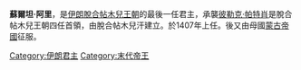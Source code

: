 {{Unreferenced|time=2008-04-25}}
'''蘇爾坦·阿里'''，是[[伊朗|伊朗]][[脫合帖木兒王朝|脫合帖木兒王朝]]的最後一任君主，承襲[[彼勒克·帕特肖|彼勒克·帕特肖]]是脫合帖木兒王朝四任首領，由脫合帖木兒汗建立。於1407年上任。後又由母國[[蒙古帝國|蒙古帝國]]征服。

{{start box}}
{{s-before|[[彼勒克·帕特肖|彼勒克·帕特肖]]}}
{{s-title|[[伊朗|伊朗]][[脫合帖木兒王朝|脫合帖木兒王朝]][[君主|君主]]|1407年—1409年}}
{{s-after|—}}

[[Category:伊朗君主|Category:伊朗君主]]
[[Category:末代帝王|Category:末代帝王]]